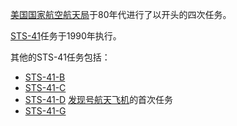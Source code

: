 [[美国国家航空航天局|美国国家航空航天局]]于80年代进行了以{{lang|en|STS-41}}开头的四次任务。

[[STS-41|STS-41]]任务于1990年执行。

其他的STS-41任务包括：
*[[STS-41-B|STS-41-B]]
*[[STS-41-C|STS-41-C]]
*[[STS-41-D|STS-41-D]] [[發現號太空梭|发现号航天飞机]]的首次任务
*[[STS-41-G|STS-41-G]]

{{Disambiguation|Cat=混合名称事件消歧义}}